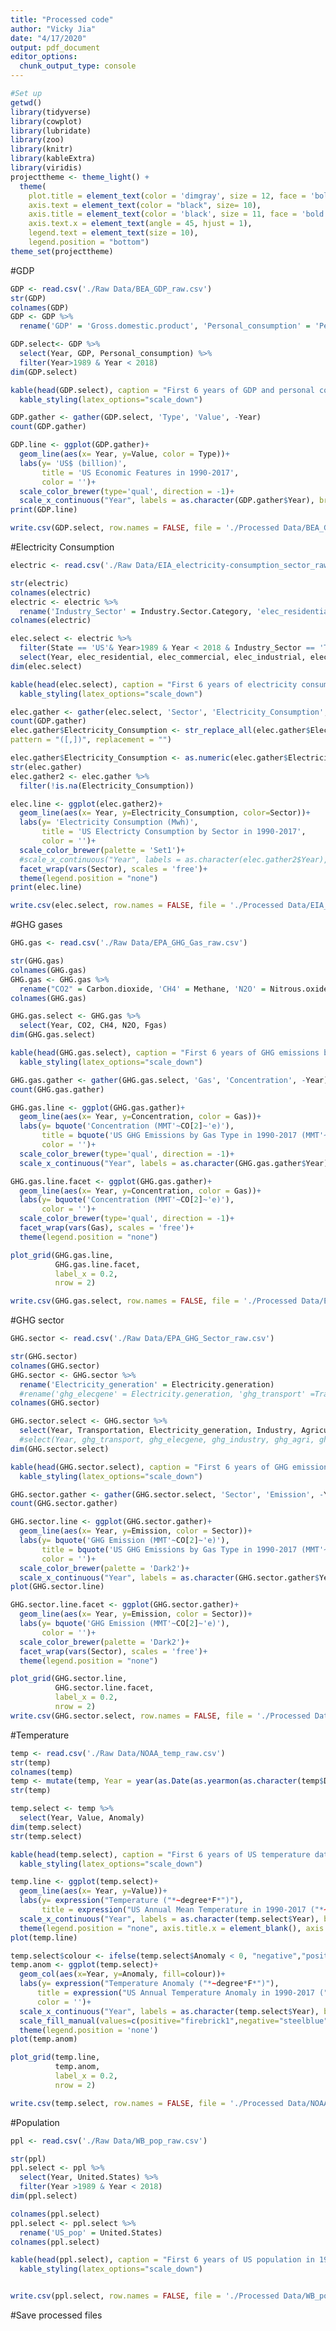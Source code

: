 ```yaml
---
title: "Processed code"
author: "Vicky Jia"
date: "4/17/2020"
output: pdf_document
editor_options: 
  chunk_output_type: console
---
```

```r
#Set up
getwd()
library(tidyverse)
library(cowplot)
library(lubridate)
library(zoo)
library(knitr)
library(kableExtra)
library(viridis)
projecttheme <- theme_light() + 
  theme(
    plot.title = element_text(color = 'dimgray', size = 12, face = 'bold'), 
    axis.text = element_text(color = "black", size= 10), 
    axis.title = element_text(color = 'black', size = 11, face = 'bold'),
    axis.text.x = element_text(angle = 45, hjust = 1),
    legend.text = element_text(size = 10),
    legend.position = "bottom")
theme_set(projecttheme)
```

#GDP
```r
GDP <- read.csv('./Raw Data/BEA_GDP_raw.csv')
str(GDP)
colnames(GDP)
GDP <- GDP %>%
  rename('GDP' = 'Gross.domestic.product', 'Personal_consumption' = 'Personal.consumption.expenditures')

GDP.select<- GDP %>%
  select(Year, GDP, Personal_consumption) %>%
  filter(Year>1989 & Year < 2018)
dim(GDP.select)

kable(head(GDP.select), caption = "First 6 years of GDP and personal consumption (billion US$)") %>%
  kable_styling(latex_options="scale_down")

GDP.gather <- gather(GDP.select, 'Type', 'Value', -Year)
count(GDP.gather)

GDP.line <- ggplot(GDP.gather)+
  geom_line(aes(x= Year, y=Value, color = Type))+
  labs(y= 'US$ (billion)',
       title = 'US Economic Features in 1990-2017',
       color = '')+
  scale_color_brewer(type='qual', direction = -1)+
  scale_x_continuous("Year", labels = as.character(GDP.gather$Year), breaks = GDP.gather$Year)
print(GDP.line)

write.csv(GDP.select, row.names = FALSE, file = './Processed Data/BEA_GDP_processed.csv')
```

#Electricity Consumption
```r
electric <- read.csv('./Raw Data/EIA_electricity-consumption_sector_raw.csv')

str(electric)
colnames(electric)
electric <- electric %>%
  rename('Industry_Sector' = Industry.Sector.Category, 'elec_residential' = Residential, 'elec_commercial' = Commercial, 'elec_industrial' = Industrial, 'elec_transport' =Transportation)
colnames(electric)

elec.select <- electric %>%
  filter(State == 'US'& Year>1989 & Year < 2018 & Industry_Sector == 'Total Electric Industry')%>%
  select(Year, elec_residential, elec_commercial, elec_industrial, elec_transport) 
dim(elec.select)

kable(head(elec.select), caption = "First 6 years of electricity consumptions by sector in US (Mwh)") %>%
  kable_styling(latex_options="scale_down")

elec.gather <- gather(elec.select, 'Sector', 'Electricity_Consumption', -Year)
count(GDP.gather)
elec.gather$Electricity_Consumption <- str_replace_all(elec.gather$Electricity_Consumption,
pattern = "([,])", replacement = "")

elec.gather$Electricity_Consumption <- as.numeric(elec.gather$Electricity_Consumption)
str(elec.gather)
elec.gather2 <- elec.gather %>%
  filter(!is.na(Electricity_Consumption))

elec.line <- ggplot(elec.gather2)+
  geom_line(aes(x= Year, y=Electricity_Consumption, color=Sector))+
  labs(y= 'Electricity Consumption (Mwh)',
       title = 'US Electricty Consumption by Sector in 1990-2017',
       color = '')+
  scale_color_brewer(palette = 'Set1')+
  #scale_x_continuous("Year", labels = as.character(elec.gather2$Year), breaks = elec.gather2$Year)+
  facet_wrap(vars(Sector), scales = 'free')+
  theme(legend.position = "none") 
print(elec.line)

write.csv(elec.select, row.names = FALSE, file = './Processed Data/EIA_electricity-consumption_sector_processed.csv')

```

#GHG gases
```r
GHG.gas <- read.csv('./Raw Data/EPA_GHG_Gas_raw.csv')

str(GHG.gas)
colnames(GHG.gas)
GHG.gas <- GHG.gas %>%
  rename("CO2" = Carbon.dioxide, 'CH4' = Methane, 'N2O' = Nitrous.oxide, 'Fgas' = Fluorinated.gases)
colnames(GHG.gas)

GHG.gas.select <- GHG.gas %>%
  select(Year, CO2, CH4, N2O, Fgas)
dim(GHG.gas.select)

kable(head(GHG.gas.select), caption = "First 6 years of GHG emissions by gas type (MMTCO2e)") %>%
  kable_styling(latex_options="scale_down")

GHG.gas.gather <- gather(GHG.gas.select, 'Gas', 'Concentration', -Year)
count(GHG.gas.gather)

GHG.gas.line <- ggplot(GHG.gas.gather)+
  geom_line(aes(x= Year, y=Concentration, color = Gas))+
  labs(y= bquote('Concentration (MMT'~CO[2]~'e)'),
       title = bquote('US GHG Emissions by Gas Type in 1990-2017 (MMT'~CO[2]~'e)'),
       color = '')+
  scale_color_brewer(type='qual', direction = -1)+
  scale_x_continuous("Year", labels = as.character(GHG.gas.gather$Year), breaks = GHG.gas.gather$Year)

GHG.gas.line.facet <- ggplot(GHG.gas.gather)+
  geom_line(aes(x= Year, y=Concentration, color = Gas))+
  labs(y= bquote('Concentration (MMT'~CO[2]~'e)'),
       color = '')+
  scale_color_brewer(type='qual', direction = -1)+
  facet_wrap(vars(Gas), scales = 'free')+
  theme(legend.position = "none")

plot_grid(GHG.gas.line,
          GHG.gas.line.facet,
          label_x = 0.2,
          nrow = 2)

write.csv(GHG.gas.select, row.names = FALSE, file = './Processed Data/EPA_GHG_Gas_processed.csv')
```

#GHG sector
```r
GHG.sector <- read.csv('./Raw Data/EPA_GHG_Sector_raw.csv')

str(GHG.sector)
colnames(GHG.sector)
GHG.sector <- GHG.sector %>%
  rename('Electricity_generation' = Electricity.generation)
  #rename('ghg_elecgene' = Electricity.generation, 'ghg_transport' =Transportation, 'ghg_industry'=Industry, 'ghg_agri' =Agriculture, 'ghg_commercial' =Commercial, 'ghg_residential' =Residential)
colnames(GHG.sector)

GHG.sector.select <- GHG.sector %>%
  select(Year, Transportation, Electricity_generation, Industry, Agriculture, Commercial,Residential)
  #select(Year, ghg_transport, ghg_elecgene, ghg_industry, ghg_agri, ghg_commercial, ghg_residential)
dim(GHG.sector.select)

kable(head(GHG.sector.select), caption = "First 6 years of GHG emissions by sector (MMTCO2e)") %>%
  kable_styling(latex_options="scale_down")

GHG.sector.gather <- gather(GHG.sector.select, 'Sector', 'Emission', -Year)
count(GHG.sector.gather)

GHG.sector.line <- ggplot(GHG.sector.gather)+
  geom_line(aes(x= Year, y=Emission, color = Sector))+
  labs(y= bquote('GHG Emission (MMT'~CO[2]~'e)'),
       title = bquote('US GHG Emissions by Gas Type in 1990-2017 (MMT'~CO[2]~'e)'),
       color = '')+
  scale_color_brewer(palette = 'Dark2')+
  scale_x_continuous("Year", labels = as.character(GHG.sector.gather$Year), breaks = GHG.sector.gather$Year)
plot(GHG.sector.line)

GHG.sector.line.facet <- ggplot(GHG.sector.gather)+
  geom_line(aes(x= Year, y=Emission, color = Sector))+
  labs(y= bquote('GHG Emission (MMT'~CO[2]~'e)'),
       color = '')+
  scale_color_brewer(palette = 'Dark2')+
  facet_wrap(vars(Sector), scales = 'free')+
  theme(legend.position = "none")

plot_grid(GHG.sector.line,
          GHG.sector.line.facet,
          label_x = 0.2,
          nrow = 2)
write.csv(GHG.sector.select, row.names = FALSE, file = './Processed Data/EPA_GHG_Sector_processed.csv')
```

#Temperature
```r
temp <- read.csv('./Raw Data/NOAA_temp_raw.csv')
str(temp)
colnames(temp)
temp <- mutate(temp, Year = year(as.Date(as.yearmon(as.character(temp$Date), format = "%Y%m"))))
str(temp)

temp.select <- temp %>%
  select(Year, Value, Anomaly)
dim(temp.select)
str(temp.select)

kable(head(temp.select), caption = "First 6 years of US temperature data in 1990-2017 (F)") %>%
  kable_styling(latex_options="scale_down")

temp.line <- ggplot(temp.select)+
  geom_line(aes(x= Year, y=Value))+
  labs(y= expression("Temperature ("*~degree*F*")"),
       title = expression("US Annual Mean Temperature in 1990-2017 ("*~degree*F*")"))+
  scale_x_continuous("Year", labels = as.character(temp.select$Year), breaks = temp.select$Year)+
  theme(legend.position = "none", axis.title.x = element_blank(), axis.text.x = element_blank())
plot(temp.line)

temp.select$colour <- ifelse(temp.select$Anomaly < 0, "negative","positive")
temp.anom <- ggplot(temp.select)+
  geom_col(aes(x=Year, y=Anomaly, fill=colour))+
  labs(y= expression("Temperature Anomaly ("*~degree*F*")"),
      title = expression("US Annual Temperature Anomaly in 1990-2017 ("*~degree*F*")"),
      color = '')+
  scale_x_continuous("Year", labels = as.character(temp.select$Year), breaks = temp.select$Year)+
  scale_fill_manual(values=c(positive="firebrick1",negative="steelblue"))+
  theme(legend.position = 'none')
plot(temp.anom)

plot_grid(temp.line,
          temp.anom,
          label_x = 0.2,
          nrow = 2)

write.csv(temp.select, row.names = FALSE, file = './Processed Data/NOAA_temp_processed.csv')
```

#Population
```r
ppl <- read.csv('./Raw Data/WB_pop_raw.csv')

str(ppl)
ppl.select <- ppl %>%
  select(Year, United.States) %>%
  filter(Year >1989 & Year < 2018)
dim(ppl.select)

colnames(ppl.select)
ppl.select <- ppl.select %>%
  rename('US_pop' = United.States)
colnames(ppl.select)

kable(head(ppl.select), caption = "First 6 years of US population in 1990-2017") %>%
  kable_styling(latex_options="scale_down")


write.csv(ppl.select, row.names = FALSE, file = './Processed Data/WB_pop_processed.csv')
```

#Save processed files
```r



```

